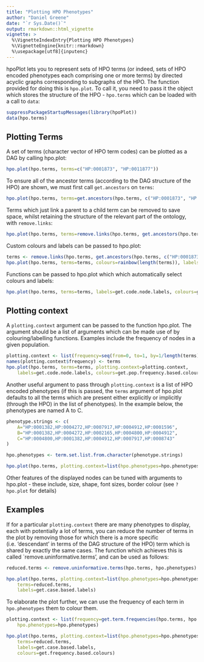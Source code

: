 ```yaml
---
title: "Plotting HPO Phenotypes"
author: "Daniel Greene"
date: "`r Sys.Date()`"
output: rmarkdown::html_vignette
vignette: >
  %\VignetteIndexEntry{Plotting HPO Phenotypes}
  %\VignetteEngine{knitr::rmarkdown}
  %\usepackage[utf8]{inputenc}
---
```


hpoPlot lets you to represent sets of HPO terms (or indeed, sets of HPO encoded phenotypes each comprising one or more terms) by directed acyclic graphs corresponding to subgraphs of the HPO. The function provided for doing this is `hpo.plot`. To call it, you need to pass it the object which stores the structure of the HPO - `hpo.terms` which can be loaded with a call to `data`:

```r
suppressPackageStartupMessages(library(hpoPlot))
data(hpo.terms)
```

## Plotting Terms

A set of terms (character vector of HPO term codes) can be plotted as a DAG by calling hpo.plot:
```r
hpo.plot(hpo.terms, terms=c("HP:0001873", "HP:0011877"))
```

To ensure all of the ancestor terms (according to the DAG structure of the HPO) are shown, we must first call `get.ancestors` on `terms`:

```r
hpo.plot(hpo.terms, terms=get.ancestors(hpo.terms, c("HP:0001873", "HP:0011877")))
```

Terms which just link a parent to a child term can be removed to save space, whilst retaining the structure of the relevant part of the ontology, with `remove.links`:

```r
hpo.plot(hpo.terms, terms=remove.links(hpo.terms, get.ancestors(hpo.terms, c("HP:0001873", "HP:0011877"))))
```

Custom colours and labels can be passed to hpo.plot:
```r
terms <- remove.links(hpo.terms, get.ancestors(hpo.terms, c("HP:0001873", "HP:0011877")))
hpo.plot(hpo.terms, terms=terms, colours=rainbow(length(terms)), labels=terms)
```

Functions can be passed to hpo.plot which which automatically select colours and labels:
```r
hpo.plot(hpo.terms, terms=terms, labels=get.code.node.labels, colours=get.white.nodes)
```

## Plotting context

A `plotting.context` argument can be passed to the function hpo.plot. The argument should be a list of arguments which can be made use of by colouring/labelling functions. Examples include the frequency of nodes in a given population.


```r
plotting.context <- list(frequency=seq(from=0, to=1, by=1/length(terms)))
names(plotting.context$frequency) <- terms
hpo.plot(hpo.terms, terms=terms, plotting.context=plotting.context, 
	labels=get.code.node.labels, colours=get.pop.frequency.based.colours)
```

Another useful argument to pass through `plotting.context` is a list of HPO encoded phenotypes (if this is passed, the `terms` argument of hpo.plot defaults to all the terms which are present either explicitly or implicitly (through the HPO) in the list of phenotypes). In the example below, the phenotypes are named A to C.
```r
phenotype.strings <- c(
	A="HP:0001382,HP:0004272,HP:0007917,HP:0004912,HP:0001596",
	B="HP:0001382,HP:0004272,HP:0002165,HP:0004800,HP:0004912",
	C="HP:0004800,HP:0001382,HP:0004912,HP:0007917,HP:0008743"
)

hpo.phenotypes <- term.set.list.from.character(phenotype.strings)

hpo.plot(hpo.terms, plotting.context=list(hpo.phenotypes=hpo.phenotypes), labels=get.case.based.labels)
```

Other features of the displayed nodes can be tuned with arguments to hpo.plot - these include, size, shape, font sizes, border colour (see `?hpo.plot` for details)

## Examples

If for a particular `plotting.context` there are many phenotypes to display, each with potentially a lot of terms, you can reduce the number of terms in the plot by removing those for which there is a more specific (i.e. 'descendant' in terms of the DAG structure of the HPO) term which is shared by exactly the same cases. The function which achieves this is called `remove.uninformative.terms', and can be used as follows:

```r
reduced.terms <- remove.uninformative.terms(hpo.terms, hpo.phenotypes)

hpo.plot(hpo.terms, plotting.context=list(hpo.phenotypes=hpo.phenotypes),
	terms=reduced.terms,
	labels=get.case.based.labels)
```

To elaborate the plot further, we can use the frequency of each term in `hpo.phenotypes` them to colour them.

```r
plotting.context <- list(frequency=get.term.frequencies(hpo.terms, hpo.phenotypes),
	hpo.phenotypes=hpo.phenotypes)

hpo.plot(hpo.terms, plotting.context=list(hpo.phenotypes=hpo.phenotypes),
	terms=reduced.terms,
	labels=get.case.based.labels,
	colours=get.frequency.based.colours)
```
